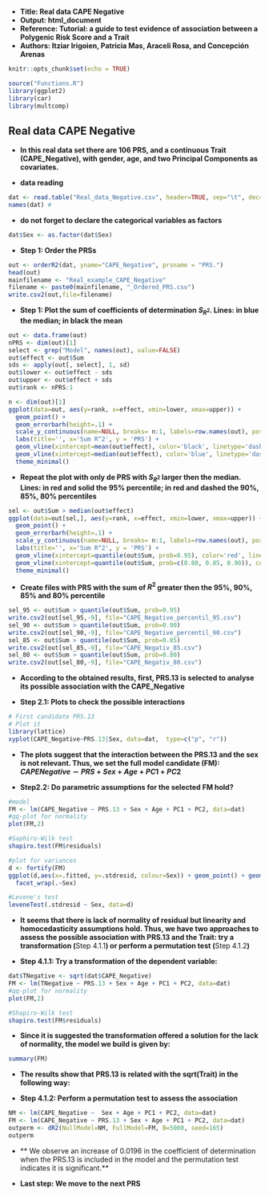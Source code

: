 
- **Title: Real data CAPE Negative**
- **Output: html_document**
- **Reference: Tutorial: a guide to test evidence of association between a Polygenic Risk Score and a Trait**
- **Authors: Itziar Irigoien, Patricia Mas, Araceli Rosa, and Concepción Arenas**


```r
knitr::opts_chunk$set(echo = TRUE)
```

```r
source("Functions.R")
library(ggplot2)
library(car)
library(multcomp)
```


## **Real data CAPE Negative**

- **In this real data set there are 106 PRS, and a continuous Trait (CAPE_Negative), with gender, age, and two Principal Components as covariates.**

- **data reading**
```r
dat <- read.table("Real_data_Negative.csv", header=TRUE, sep="\t", dec=".")
names(dat) #
```

- **do not forget to declare the categorical variables as factors**
```r
dat$Sex <- as.factor(dat$Sex)
```

- **Step 1: Order  the PRSs**
```r
out <- orderR2(dat, yname="CAPE_Negative", prsname = "PRS.")
head(out)
mainfilename <- "Real_example_CAPE_Negative"
filename <- paste0(mainfilename, "_Ordered_PRS.csv")
write.csv2(out,file=filename)
```

- **Step 1: Plot the sum of coefficients of determination $S_{R^2}$. Lines: in blue the median; in black the mean**
```r
out <- data.frame(out) 
nPRS <- dim(out)[1]
select <- grep("Model", names(out), value=FALSE)
out$effect <- out$Sum
sds <- apply(out[, select], 1, sd)
out$lower <- out$effect - sds
out$upper <- out$effect + sds
out$rank <- nPRS:1

n <- dim(out)[1]
ggplot(data=out, aes(y=rank, x=effect, xmin=lower, xmax=upper)) +
  geom_point() +
  geom_errorbarh(height=.1) +
  scale_y_continuous(name=NULL, breaks= n:1, labels=row.names(out), position="right") +
  labs(title='', x='Sum R^2', y = 'PRS') +
  geom_vline(xintercept=mean(out$effect), color='black', linetype='dashed') +
  geom_vline(xintercept=median(out$effect), color='blue', linetype='dashed') +
  theme_minimal()

```

- **Repeat the plot with only de PRS with $S_{R^2}$ larger then the median. Lines: in red and solid the 95% percentile; in red and dashed the 90%, 85%, 80% percentiles**
```r
sel <- out$Sum > median(out$effect)
ggplot(data=out[sel,], aes(y=rank, x=effect, xmin=lower, xmax=upper)) +
  geom_point() +
  geom_errorbarh(height=.1) +
  scale_y_continuous(name=NULL, breaks= n:1, labels=row.names(out), position="right") +
  labs(title='', x='Sum R^2', y = 'PRS') +
  geom_vline(xintercept=quantile(out$Sum, prob=0.95), color='red', linetype='solid') +
  geom_vline(xintercept=quantile(out$Sum, prob=c(0.80, 0.85, 0.90)), color='red', linetype='dashed') +
  theme_minimal()
```

- **Create files with PRS with the sum of $R^2$ greater then the 95%, 90%, 85% and 80% percentile**
```r
sel_95 <- out$Sum > quantile(out$Sum, prob=0.95)
write.csv2(out[sel_95,-9], file="CAPE_Negative_percentil_95.csv")
sel_90 <- out$Sum > quantile(out$Sum, prob=0.90)
write.csv2(out[sel_90,-9], file="CAPE_Negative_percentil_90.csv")
sel_85 <- out$Sum > quantile(out$Sum, prob=0.85)
write.csv2(out[sel_85,-9], file="CAPE_Negativ_85.csv")
sel_80 <- out$Sum > quantile(out$Sum, prob=0.80)
write.csv2(out[sel_80,-9], file="CAPE_Negativ_80.csv")

```

- **According to the obtained results, first, PRS.13 is selected to analyse its possible association with the CAPE_Negative**

- **Step 2.1: Plots to check the possible interactions**
```r
# First candidate PRS.13
# Plot it
library(lattice) 
xyplot(CAPE_Negative~PRS.13|Sex, data=dat,  type=c("p", "r"))
```

- **The plots suggest that the interaction between the PRS.13 and the sex is not relevant. Thus, we set the full model candidate (FM): $CAPENegative \sim PRS + Sex + Age + PC1 +PC2$**


- **Step2.2: Do parametric assumptions for the selected FM hold?**
```r
#model
FM <- lm(CAPE_Negative ~ PRS.13 + Sex + Age + PC1 + PC2, data=dat)
#qq-plot for normality 
plot(FM,2)   
```

```r
#Saphiro-Wilk test
shapiro.test(FM$residuals)
```

```r
#plot for variances
d <- fortify(FM)
ggplot(d,aes(x=.fitted, y=.stdresid, colour=Sex)) + geom_point() + geom_hline(yintercept=0, col="red")+
  facet_wrap(.~Sex)
```

```r
#Levene's test
leveneTest(.stdresid ~ Sex, data=d)
```

- **It seems that there is lack of normality of residual but linearity and homocedasticity assumptions hold. Thus, we have two approaches to assess the possible association with PRS.13 and the Trait: try a transformation (**Step 4.1.1**) or perform a permutation test (**Step 4.1.2**)**

- **Step 4.1.1: Try a transformation of the dependent variable:**
```r
dat$TNegative <- sqrt(dat$CAPE_Negative)
FM <- lm(TNegative ~ PRS.13 + Sex + Age + PC1 + PC2, data=dat)
#qq-plot for normality 
plot(FM,2)
```

```r
#Shapiro-Wilk test
shapiro.test(FM$residuals)
```

- **Since it is suggested the transformation offered a solution for the lack of normality, the model we build is given by:**
```r
summary(FM)
```

- **The results show that PRS.13 is related with the sqrt(Trait) in the following way:**

\begin{itemize}
    \item $\widehat{sqrt(Trait)} = 3.013 - 0.101\times PRS.13 - 0.142\times Sex + 0.009\times Age + 3.797\times PC1 + 8.409\times PC2$ 

\end{itemize}

- **Step 4.1.2: Perform a permutation test to assess the association**
```r
NM <- lm(CAPE_Negative ~  Sex + Age + PC1 + PC2, data=dat)
FM <- lm(CAPE_Negative ~ PRS.13 + Sex + Age + PC1 + PC2, data=dat)
outperm <- dR2(NullModel=NM, FullModel=FM, B=5000, seed=165)
outperm
```
- ** We observe an increase of 0.0196 in the coefficient of determination when the PRS.13 is included in the model and the permutation test indicates it is significant.**


- **Last step: We move to the next PRS**

